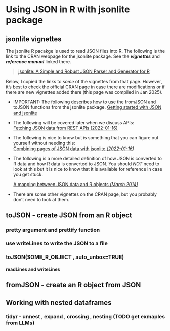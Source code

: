 # <yrChapterNumber></yrChapterNumber> Using JSON in R with jsonlite package

## jsonlite vignettes

The jsonlite R pacakge is used to read JSON files into R.
The following is the link to the CRAN webpage for the jsonlite package. 
See the ***vignettes*** and ***reference manual*** linked there.  
  
> [jsonlite: A Simple and Robust JSON Parser and Generator for
R](https://cran.r-project.org/web/packages/jsonlite/index.html){target=_blank}
    

Below, I copied the links to *some* of the vignettes from that page. However, 
it's best to check the official CRAN page in case there are modifications
or if there are new vignettes added there (this page was compiled in Jan 2025).
    
    
* IMPORTANT: The following describes how to use the fromJSON and toJSON functions 
  from the jsonlite package. 
  [Getting started with JSON and jsonlite](https://cran.r-project.org/web/packages/jsonlite/vignettes/json-aaquickstart.html){target=_blank}
    
* The following will be covered later when we discuss APIs:  
  [Fetching JSON data from REST APIs (2022-01-16)](https://cran.r-project.org/web/packages/jsonlite/vignettes/json-apis.html)
    
* The following is nice to know but is something that you can figure
  out yourself without needing this:  
  [Combining pages of JSON data with jsonlite *(2022-01-16)*](https://cran.r-project.org/web/packages/jsonlite/vignettes/json-paging.html)

* The following is a more detailed definition of how JSON is converted to 
  R data and how R data is converted to JSON.  You should *NOT* need to look at this but it is nice
  to know that it is available for reference in case you get stuck.
  
  [A mapping between JSON data and R objects *(March 2014)*](https://cran.r-project.org/web/packages/jsonlite/vignettes/json-mapping.pdf)

* There are some other vignettes on the CRAN page, but you probably don't 
  need to look at them. 


## toJSON - create JSON from an R object

### pretty argument and prettify function

### use writeLines to write the JSON to a file

### toJSON(SOME_R_OBJECT , auto_unbox=TRUE)

#### readLines and writeLines


## fromJSON - create an R object from JSON


## Working with nested dataframes

### tidyr - unnest , expand , crossing , nesting (TODO get exmaples from LLMs)

